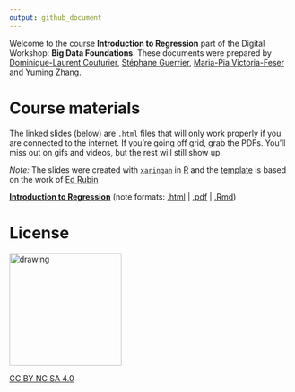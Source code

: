 ```yaml
---
output: github_document
---
```


Welcome to the course **Introduction to Regression** part of the Digital Workshop: **Big Data Foundations**. These documents were prepared by [Dominique-Laurent Couturier](https://github.com/dlc48), [Stéphane Guerrier](https://stephaneguerrier.com/), [Maria-Pia Victoria-Feser](https://www.unige.ch/gsem/en/research/faculty/all/maria-pia-victoria-feser/) and [Yuming Zhang](https://github.com/Yuming-Zhang).

# Course materials

The linked slides (below) are `.html` files that will only work properly if you are connected to the internet. If you're going off grid, grab the PDFs. You'll miss out on gifs and videos, but the rest will still show up.

*Note:* The slides were created with [`xaringan`](https://github.com/yihui/xaringan/wiki) in [R](cran.r-project.org) and the [template](https://github.com/edrubin/EC607S20) is based on the work of [Ed Rubin](https://edrub.in)

**[Introduction to Regression]()**  (note formats: [.html]() | [.pdf]() | [.Rmd]())

# License

<img src="pics/liscence.png" alt="drawing" width="200"/>

[CC BY NC SA 4.0](https://creativecommons.org/licenses/by-nc-sa/4.0/)

